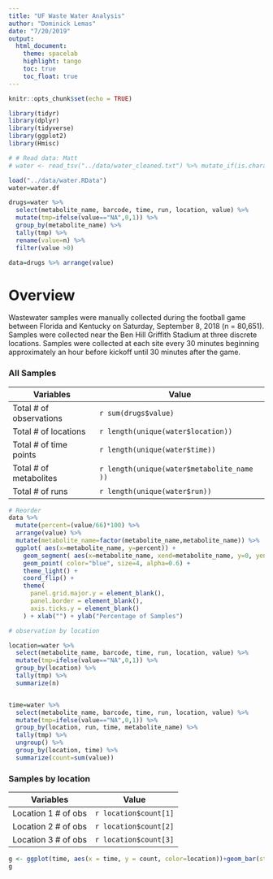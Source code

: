 ```yaml
---
title: "UF Waste Water Analysis"
author: "Dominick Lemas"
date: "7/20/2019"
output: 
  html_document:
    theme: spacelab 
    highlight: tango
    toc: true
    toc_float: true
---
```


```r
knitr::opts_chunk$set(echo = TRUE)

library(tidyr)
library(dplyr)
library(tidyverse)
library(ggplot2)
library(Hmisc)

# # Read data: Matt
# water <- read_tsv("../data/water_cleaned.txt") %>% mutate_if(is.character, funs(na_if(., "")))

load("../data/water.RData")
water=water.df

```


```r
drugs=water %>%
  select(metabolite_name, barcode, time, run, location, value) %>%
  mutate(tmp=ifelse(value=="NA",0,1)) %>%
  group_by(metabolite_name) %>%
  tally(tmp) %>%
  rename(value=n) %>%
  filter(value >0) 

data=drugs %>% arrange(value)

```

# Overview
Wastewater samples were manually collected  during the football game between Florida and Kentucky on Saturday, September 8, 2018 (n = 80,651). Samples were collected near the Ben Hill Griffith Stadium at three discrete locations. Samples were collected at each site every 30 minutes beginning approximately an hour before kickoff until 30 minutes after the game.

### All Samples

Variables | Value
------------- | -------------
Total # of observations | `r sum(drugs$value)`
Total # of locations | `r length(unique(water$location))`
Total # of time points | `r length(unique(water$time))`
Total # of metabolites | `r length(unique(water$metabolite_name ))`
Total # of runs | `r length(unique(water$run))`



```r

# Reorder
data %>%
  mutate(percent=(value/66)*100) %>%
  arrange(value) %>%
  mutate(metabolite_name=factor(metabolite_name,metabolite_name)) %>%
  ggplot( aes(x=metabolite_name, y=percent)) +
    geom_segment( aes(x=metabolite_name, xend=metabolite_name, y=0, yend=percent), color="skyblue", size=1) +
    geom_point( color="blue", size=4, alpha=0.6) +
    theme_light() +
    coord_flip() +
    theme(
      panel.grid.major.y = element_blank(),
      panel.border = element_blank(),
      axis.ticks.y = element_blank()
    ) + xlab("") + ylab("Percentage of Samples")
```


```r

# observation by location

location=water %>%
  select(metabolite_name, barcode, time, run, location, value) %>%
  mutate(tmp=ifelse(value=="NA",0,1)) %>%
  group_by(location) %>%
  tally(tmp) %>%
  summarize(n) 


time=water %>%
  select(metabolite_name, barcode, time, run, location, value) %>%
  mutate(tmp=ifelse(value=="NA",0,1)) %>%
  group_by(location, run, time, metabolite_name) %>%
  tally(tmp) %>%
  ungroup() %>%
  group_by(location, time) %>%
  summarize(count=sum(value)) 

```

### Samples by location

Variables | Value
------------- | -------------
Location 1 # of obs  | `r location$count[1]`
Location 2 # of obs  | `r location$count[2]`
Location 3 # of obs  | `r location$count[3]`


```r

g <- ggplot(time, aes(x = time, y = count, color=location))+geom_bar(stat="identity")+theme_minimal()
g

```
